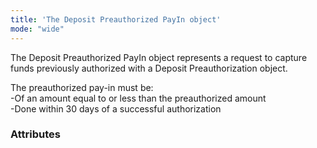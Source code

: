 ```yaml
---
title: 'The Deposit Preauthorized PayIn object'
mode: "wide"
---
```


  

The Deposit Preauthorized PayIn object represents a request to capture funds previously authorized with a Deposit Preauthorization object.   

The preauthorized pay-in must be:  
-Of an amount equal to or less than the preauthorized amount  
-Done within 30 days of a successful authorization  

### Attributes  

<AuthorId1 />  

<CreditedUserId1 />  

<DepositId />  

<Id />  

<CreationDate />  

<ResultCode />  

<ResultMessage />  

<Status1 />  

<ExecutionDate />  

<Type />  

<Nature />  

<PaymentType />  

<ExecutionType />  

<DebitedFunds6 />  

<CreditedFunds6 />  

<Fees5 />  

<Tag1 />